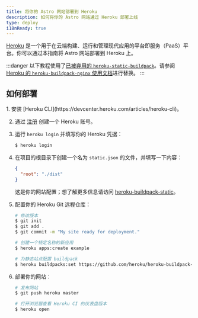 ```yaml
---
title: 将你的 Astro 网站部署到 Heroku
description: 如何将你的 Astro 网站通过 Heroku 部署上线
type: deploy
i18nReady: true
---
```


[Heroku](https://www.heroku.com/) 是一个用于在云端构建、运行和管理现代应用的平台即服务（PaaS）平台。你可以通过本指南将 Astro 网站部署到 Heroku 上。

:::danger
以下教程使用了[已被弃用的 `heroku-static-buildpack`](https://github.com/heroku/heroku-buildpack-static#warning-heroku-buildpack-static-is-deprecated)。请参阅 [Heroku 的 `heroku-buildpack-nginx` 使用文档](https://github.com/dokku/heroku-buildpack-nginx)进行替换。
:::

## 如何部署

<Steps>
1. 安装 [Heroku CLI](https://devcenter.heroku.com/articles/heroku-cli)。

2. 通过 [注册](https://signup.heroku.com/) 创建一个 Heroku 账号。

3. 运行 `heroku login` 并填写你的 Heroku 凭据：

   ```bash
   $ heroku login
   ```

4. 在项目的根目录下创建一个名为 `static.json` 的文件，并填写一下内容：

   ```json title="static.json"
   {
     "root": "./dist"
   }
   ```

   这是你的网站配置；想了解更多信息请访问 [heroku-buildpack-static](https://github.com/heroku/heroku-buildpack-static)。

5. 配置你的 Heroku Git 远程仓库：

   ```bash
   # 修改版本
   $ git init
   $ git add .
   $ git commit -m "My site ready for deployment."

   # 创建一个特定名称的新应用
   $ heroku apps:create example

   # 为静态站点配置 buildpack
   $ heroku buildpacks:set https://github.com/heroku/heroku-buildpack-static.git
   ```

6. 部署你的网站：

   ```bash
   # 发布网站
   $ git push heroku master

   # 打开浏览器查看 Heroku CI 的仪表盘版本
   $ heroku open
   ```
</Steps>